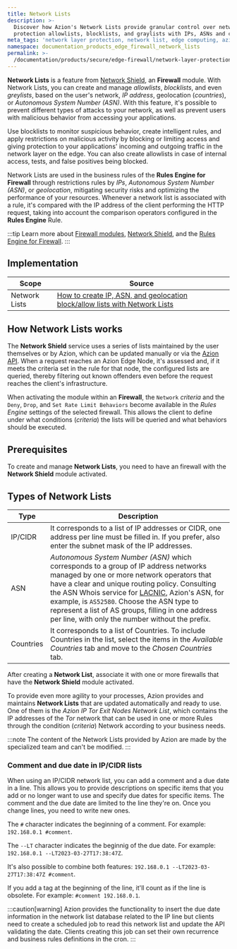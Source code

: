 ```yaml
---
title: Network Lists
description: >-
  Discover how Azion's Network Lists provide granular control over network layer
  protection allowlists, blocklists, and graylists with IPs, ASNs and countries.
meta_tags: 'network layer protection, network list, edge computing, azion, security'
namespace: documentation_products_edge_firewall_network_lists
permalink: >-
  /documentation/products/secure/edge-firewall/network-layer-protection/network-lists/
---
```




**Network Lists** is a feature from [Network Shield](/en/documentation/products/secure/firewall/network-shield/), an **Firewall** module. With Network Lists, you can create and manage *allowlists*, *blocklists*, and even *greylists*, based on the user's network, *IP address*, geolocation (*countries*), or *Autonomous System Number (ASN)*. With this feature, it's possible to prevent different types of attacks to your network, as well as prevent users with malicious behavior from accessing your applications.

Use blocklists to monitor suspicious behavior, create intelligent rules, and apply restrictions on malicious activity by blocking or limiting access and giving protection to your applications' incoming and outgoing traffic in the network layer on the edge. You can also create allowlists in case of internal access, tests, and false positives being blocked.

Network Lists are used in the business rules of the **Rules Engine for Firewall** through restrictions rules by *IPs*, *Autonomous System Number (ASN)*, or *geolocation*, mitigating security risks and optimizing the performance of your resources. Whenever a network list is associated with a rule, it's compared with the IP address of the client performing the HTTP request, taking into account the comparison operators configured in the **Rules Engine** Rule.

:::tip
Learn more about [Firewall modules](/en/documentation/products/secure/firewall/), [Network Shield](/en/documentation/products/secure/firewall/network-shield/), and the [Rules Engine for Firewall](/en/documentation/products/secure/firewall/rules-engine/).
:::

## Implementation

| Scope | Source |
| ----- | ------ |
| Network Lists | [How to create IP, ASN, and geolocation block/allow lists with Network Lists](/en/documentation/products/guides/blocklists-ip-addresses-edge/) |

## How Network Lists works

The **Network Shield** service uses a series of lists maintained by the user themselves or by Azion, which can be updated manually or via the [Azion API](https://api.azion.com). When a request reaches an Azion Edge Node, it's assessed and, if it meets the criteria set in the rule for that node, the configured lists are queried, thereby filtering out known offenders even before the request reaches the client's infrastructure.

When activating the module within an **Firewall**, the `Network` *criteria* and the `Deny`, `Drop`, and `Set Rate Limit Behaviors` become available in the *Rules Engine* settings of the selected firewall. This allows the client to define under what conditions (*criteria*) the lists will be queried and what behaviors should be executed.

## Prerequisites

To create and manage **Network Lists**, you need to have an firewall with the **Network Shield** module activated.


<LinkButton link="/en/documentation/products/guides/blocklists-ip-addresses-edge/" label="create network lists" severity="secondary" /> 

## Types of Network Lists

| Type | Description|
| ---- | ---------- |
| IP/CIDR | It corresponds to a list of IP addresses or CIDR, one address per line must be filled in. If you prefer, also enter the subnet mask of the IP addresses. |
| ASN | *Autonomous System Number (ASN)* which corresponds to a group of IP address networks managed by one or more network operators that have a clear and unique routing policy. Consulting the ASN Whois service for [LACNIC](http://lacnic.net/cgi-bin/lacnic/whois?lg=EN), Azion's ASN, for example, is `AS52580`. Choose the ASN type to represent a list of AS groups, filling in one address per line, with only the number without the prefix. |
| Countries | It corresponds to a list of Countries. To include Countries in the list, select the items in the *Available Countries* tab and move to the *Chosen Countries* tab. |

After creating a **Network List**, associate it with one or more firewalls that have the **Network Shield** module activated.

To provide even more agility to your processes, Azion provides and maintains **Network Lists** that are updated automatically and ready to use. One of them is the *Azion IP Tor Exit Nodes Network List*, which contains the IP addresses of the *Tor* network that can be used in one or more Rules through the condition (*criteria*) Network according to your business needs.

<LinkButton link="/en/documentation/products/guides/secure/block-tor-networks/" label="go to block Tor networks guide" severity="secondary" />

:::note
The content of the Network Lists provided by Azion are made by the specialized team and can't be modified.
:::

### Comment and due date in IP/CIDR lists

When using an IP/CIDR network list, you can add a comment and a due date in a line. This allows you to provide descriptions on specific items that you add or no longer want to use and specify due dates for specific items. The comment and the due date are limited to the line they're on. Once you change lines, you need to write new ones.

The `#` character indicates the beginning of a comment. For example: `192.168.0.1 #comment`.

The `--LT` character indicates the beginnig of the due date. For example: `192.168.0.1 --LT2023-03-27T17:38:47Z`.

It's also possible to combine both features: `192.168.0.1 --LT2023-03-27T17:38:47Z #comment`.

If you add a tag at the beginning of the line, it'll count as if the line is obsolete. For example: `#comment 192.168.0.1`.

:::caution[warning]
Azion provides the functionality to insert the due date information in the network list database related to the IP line but clients need to create a scheduled job to read this network list and update the API validating the date. Clients creating this job can set their own recurrence and business rules definitions in the cron.
:::

